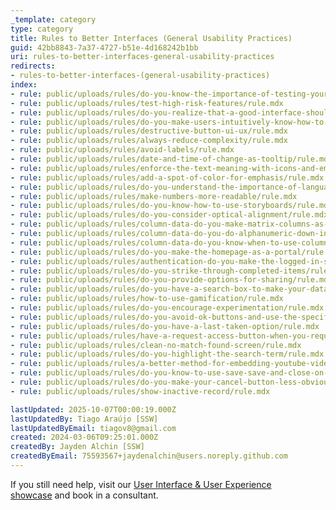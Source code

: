 ```yaml
---
_template: category
type: category
title: Rules to Better Interfaces (General Usability Practices)
guid: 42bb8843-7a37-4727-b51e-4d168242b1bb
uri: rules-to-better-interfaces-general-usability-practices
redirects:
- rules-to-better-interfaces-(general-usability-practices)
index:
- rule: public/uploads/rules/do-you-know-the-importance-of-testing-your-interface/rule.mdx
- rule: public/uploads/rules/test-high-risk-features/rule.mdx
- rule: public/uploads/rules/do-you-realize-that-a-good-interface-should-not-require-instructions/rule.mdx
- rule: public/uploads/rules/do-you-make-users-intuitively-know-how-to-use-something/rule.mdx
- rule: public/uploads/rules/destructive-button-ui-ux/rule.mdx
- rule: public/uploads/rules/always-reduce-complexity/rule.mdx
- rule: public/uploads/rules/avoid-labels/rule.mdx
- rule: public/uploads/rules/date-and-time-of-change-as-tooltip/rule.mdx
- rule: public/uploads/rules/enforce-the-text-meaning-with-icons-and-emojis/rule.mdx
- rule: public/uploads/rules/add-a-spot-of-color-for-emphasis/rule.mdx
- rule: public/uploads/rules/do-you-understand-the-importance-of-language-in-your-ui/rule.mdx
- rule: public/uploads/rules/make-numbers-more-readable/rule.mdx
- rule: public/uploads/rules/do-you-know-how-to-use-storyboards/rule.mdx
- rule: public/uploads/rules/do-you-consider-optical-alignment/rule.mdx
- rule: public/uploads/rules/column-data-do-you-make-matrix-columns-as-simple-as-possible/rule.mdx
- rule: public/uploads/rules/column-data-do-you-do-alphanumeric-down-instead-of-across/rule.mdx
- rule: public/uploads/rules/column-data-do-you-know-when-to-use-columns-or-text/rule.mdx
- rule: public/uploads/rules/do-you-make-the-homepage-as-a-portal/rule.mdx
- rule: public/uploads/rules/authentication-do-you-make-the-logged-in-state-clear/rule.mdx
- rule: public/uploads/rules/do-you-strike-through-completed-items/rule.mdx
- rule: public/uploads/rules/do-you-provide-options-for-sharing/rule.mdx
- rule: public/uploads/rules/do-you-have-a-search-box-to-make-your-data-easy-to-find/rule.mdx
- rule: public/uploads/rules/how-to-use-gamification/rule.mdx
- rule: public/uploads/rules/do-you-encourage-experimentation/rule.mdx
- rule: public/uploads/rules/do-you-avoid-ok-buttons-and-use-the-specific-action-as-labels-instead/rule.mdx
- rule: public/uploads/rules/do-you-have-a-last-taken-option/rule.mdx
- rule: public/uploads/rules/have-a-request-access-button-when-you-require-permission/rule.mdx
- rule: public/uploads/rules/clean-no-match-found-screen/rule.mdx
- rule: public/uploads/rules/do-you-highlight-the-search-term/rule.mdx
- rule: public/uploads/rules/a-better-method-for-embedding-youtube-videos-on-your-website/rule.mdx
- rule: public/uploads/rules/do-you-know-to-use-save-save-and-close-on-a-webpage/rule.mdx
- rule: public/uploads/rules/do-you-make-your-cancel-button-less-obvious/rule.mdx
- rule: public/uploads/rules/show-inactive-record/rule.mdx

lastUpdated: 2025-10-07T00:00:19.000Z
lastUpdatedBy: Tiago Araújo [SSW]
lastUpdatedByEmail: tiagov8@gmail.com
created: 2024-03-06T09:25:01.000Z
createdBy: Jayden Alchin [SSW]
createdByEmail: 75593567+jaydenalchin@users.noreply.github.com
---
```


If you still need help, visit our [User Interface & User Experience showcase](https://www.ssw.com.au/ssw/Consulting/UI-UX-Design.aspx) and book in a consultant.
